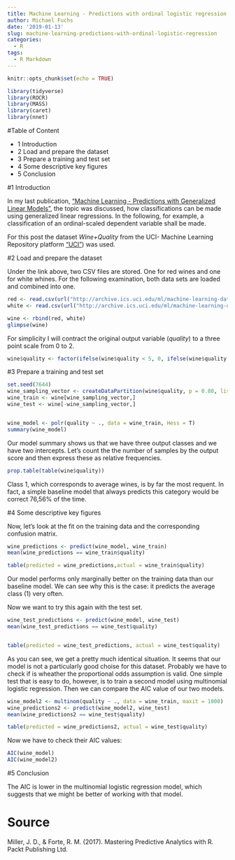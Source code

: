 ```yaml
---
title: Machine Learning - Predictions with ordinal logistic regression
author: Michael Fuchs
date: '2019-01-13'
slug: machine-learning-predictions-with-ordinal-logistic-regression
categories:
  - R
tags:
  - R Markdown
---
```


```r
knitr::opts_chunk$set(echo = TRUE)
```


```r
library(tidyverse)
library(ROCR)
library(MASS)
library(caret)
library(nnet)
```


#Table of Content

+ 1 Introduction
+ 2 Load and prepare the dataset
+ 3 Prepare a training and test set
+ 4 Some descriptive key figures
+ 5 Conclusion


#1 Introduction

In my last publication, ["Machine Learning - Predictions with Generalized Linear Models"](https://michael-fuchs.netlify.com/2019/01/12/machine-learning-predictions-with-generalized-linear-models//), the topic was discussed, how classifications can be made using generalized linear regressions. In the following, for example, a classification of an ordinal-scaled dependent variable shall be made.

For this post the dataset *Wine+Quality* from the UCI- Machine Learning Repository platform ["UCI"](http://archive.ics.uci.edu/ml/machine-learning-databases/wine-quality/)) was used.


#2 Load and prepare the dataset

Under the link above, two CSV files are stored. One for red wines and one for white whines. For the following examination, both data sets are loaded and combined into one.

```r
red <- read.csv(url("http://archive.ics.uci.edu/ml/machine-learning-databases/wine-quality/winequality-red.csv"), sep = ";")
white <- read.csv(url("http://archive.ics.uci.edu/ml/machine-learning-databases/wine-quality/winequality-white.csv"), sep = ";")
```



```r
wine <- rbind(red, white)
glimpse(wine)
```

For simplicity I will contract the original output variable (*quality*) to a three point scale from 0 to 2.

```r
wine$quality <- factor(ifelse(wine$quality < 5, 0, ifelse(wine$quality > 6, 2, 1)))
```


#3 Prepare a training and test set


```r
set.seed(7644)
wine_sampling_vector <- createDataPartition(wine$quality, p = 0.80, list = FALSE)
wine_train <- wine[wine_sampling_vector,]
wine_test <- wine[-wine_sampling_vector,]


wine_model <- polr(quality ~ ., data = wine_train, Hess = T)
summary(wine_model)
```

Our model summary shows us that we have three output classes and we have two intercepts. Let's count the the number of samples by the output score and then express these as relative frequencies.

```r
prop.table(table(wine$quality))
```

Class 1, which corresponds to average wines, is by far the most requent. In fact, a simple baseline model that always predicts this category would be correct 76,56% of the time. 



#4 Some descriptive key figures

Now, let's look at the fit on the training data and the corresponding confusion matrix.


```r
wine_predictions <- predict(wine_model, wine_train)
mean(wine_predictions == wine_train$quality)

table(predicted = wine_predictions,actual = wine_train$quality)
```

Our model performs only marginally better on the training data than our baseline model. We can see why this is the case: it predicts the average class (1) very often. 

Now we want to try this again with the test set.


```r
wine_test_predictions <- predict(wine_model, wine_test)
mean(wine_test_predictions == wine_test$quality)


table(predicted = wine_test_predictions, actual = wine_test$quality)
```

As you can see, we get a pretty much identical situation. It seems that our model is not a particularly good choise for this dataset. Probably we have to check if is wheather the proportional odds assumption is valid. One simple test that is easy to do, however, is to train a second model using multinomial logistic regression. Then we can compare the AIC value of our two models.


```r
wine_model2 <- multinom(quality ~ ., data = wine_train, maxit = 1000)
wine_predictions2 <- predict(wine_model2, wine_test)
mean(wine_predictions2 == wine_test$quality)

table(predicted = wine_predictions2, actual = wine_test$quality)
```


Now we have to check their AIC values:

```r
AIC(wine_model)
AIC(wine_model2)
```


#5 Conclusion

The AIC is lower in the multinomial logistic regression model, which suggests that we might be better of working with that model.



# Source 

Miller, J. D., & Forte, R. M. (2017). Mastering Predictive Analytics with R. Packt Publishing Ltd.














